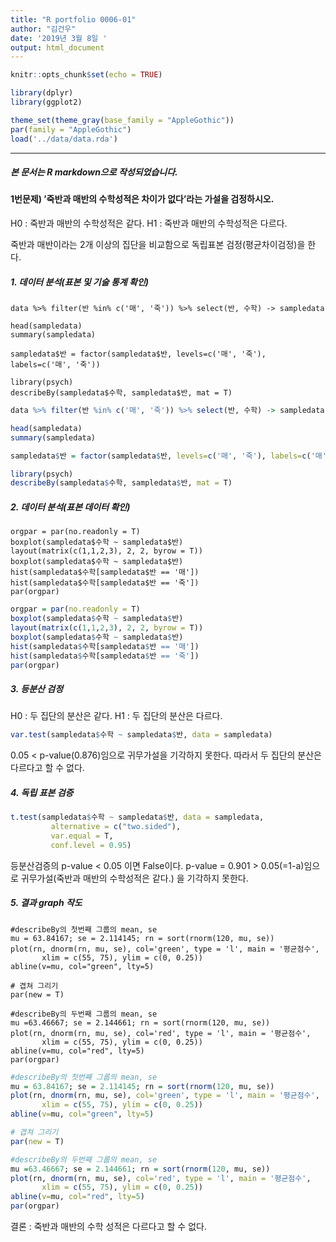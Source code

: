 ```yaml
---
title: "R portfolio 0006-01"
author: "김건우"
date: '2019년 3월 8일 '
output: html_document
---
```


```r
knitr::opts_chunk$set(echo = TRUE)
```
```r
library(dplyr)
library(ggplot2)

theme_set(theme_gray(base_family = "AppleGothic"))
par(family = "AppleGothic")
load('../data/data.rda')
```

----
##### 본 문서는 R markdown으로 작성되었습니다.



#### 1번문제) '죽반과 매반의 수학성적은 차이가 없다'라는 가설을 검정하시오.

  H0 : 죽반과 매반의 수학성적은 같다.
  H1 : 죽반과 매반의 수학성적은 다르다.
  
  죽반과 매반이라는 2개 이상의 집단을 비교함으로 독립표본 검정(평균차이검정)을 한다.
  
##### 1. 데이터 분석(표본 및 기술 통계 확인)

```
data %>% filter(반 %in% c('매', '죽')) %>% select(반, 수학) -> sampledata

head(sampledata)
summary(sampledata)

sampledata$반 = factor(sampledata$반, levels=c('매', '죽'), labels=c('매', '죽'))

library(psych)
describeBy(sampledata$수학, sampledata$반, mat = T)
```

```r
data %>% filter(반 %in% c('매', '죽')) %>% select(반, 수학) -> sampledata

head(sampledata)
summary(sampledata)

sampledata$반 = factor(sampledata$반, levels=c('매', '죽'), labels=c('매', '죽'))

library(psych)
describeBy(sampledata$수학, sampledata$반, mat = T)
```

##### 2. 데이터 분석(표본 데이터 확인)

```
orgpar = par(no.readonly = T) 
boxplot(sampledata$수학 ~ sampledata$반)
layout(matrix(c(1,1,2,3), 2, 2, byrow = T))
boxplot(sampledata$수학 ~ sampledata$반)
hist(sampledata$수학[sampledata$반 == '매'])
hist(sampledata$수학[sampledata$반 == '죽'])
par(orgpar)
```

```r
orgpar = par(no.readonly = T) 
boxplot(sampledata$수학 ~ sampledata$반)
layout(matrix(c(1,1,2,3), 2, 2, byrow = T))
boxplot(sampledata$수학 ~ sampledata$반)
hist(sampledata$수학[sampledata$반 == '매'])
hist(sampledata$수학[sampledata$반 == '죽'])
par(orgpar)
```


##### 3. 등분산 검정

  H0 : 두 집단의 분산은 같다.
  H1 : 두 집단의 분산은 다르다.

```r
var.test(sampledata$수학 ~ sampledata$반, data = sampledata)
```

  0.05 < p-value(0.876)임으로 귀무가설을 기각하지 못한다. 따라서 두 집단의 분산은 다르다고 할 수 없다.
  
##### 4. 독립 표본 검증
  
```r
t.test(sampledata$수학 ~ sampledata$반, data = sampledata,
         alternative = c("two.sided"),
         var.equal = T,               
         conf.level = 0.95)   
```

  등분산검증의 p-value < 0.05 이면 False이다.
  p-value = 0.901 > 0.05(=1-a)임으로 귀무가설(죽반과 매반의 수학성적은 같다.) 을 기각하지 못한다.
  

##### 5. 결과 graph 작도

```
#describeBy의 첫번째 그룹의 mean, se
mu = 63.84167; se = 2.114145; rn = sort(rnorm(120, mu, se))
plot(rn, dnorm(rn, mu, se), col='green', type = 'l', main = '평균점수',
       xlim = c(55, 75), ylim = c(0, 0.25)) 
abline(v=mu, col="green", lty=5)

# 겹쳐 그리기
par(new = T)          

#describeBy의 두번째 그룹의 mean, se
mu =63.46667; se = 2.144661; rn = sort(rnorm(120, mu, se)) 
plot(rn, dnorm(rn, mu, se), col='red', type = 'l', main = '평균점수',
       xlim = c(55, 75), ylim = c(0, 0.25))
abline(v=mu, col="red", lty=5)
par(orgpar)
```

```r
#describeBy의 첫번째 그룹의 mean, se
mu = 63.84167; se = 2.114145; rn = sort(rnorm(120, mu, se))
plot(rn, dnorm(rn, mu, se), col='green', type = 'l', main = '평균점수',
       xlim = c(55, 75), ylim = c(0, 0.25)) 
abline(v=mu, col="green", lty=5)

# 겹쳐 그리기
par(new = T)          

#describeBy의 두번째 그룹의 mean, se
mu =63.46667; se = 2.144661; rn = sort(rnorm(120, mu, se)) 
plot(rn, dnorm(rn, mu, se), col='red', type = 'l', main = '평균점수',
       xlim = c(55, 75), ylim = c(0, 0.25))
abline(v=mu, col="red", lty=5)
par(orgpar)
```

  결론 : 죽반과 매반의 수학 성적은 다르다고 할 수 없다.
  

